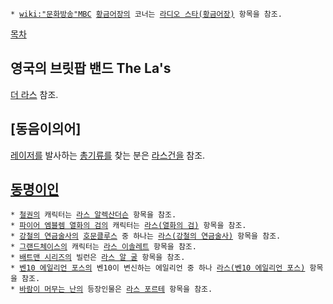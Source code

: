  * [[wiki:"문화방송"MBC]] [[황금어장#s-2|황금어장]]의 코너는 [[라디오 스타(황금어장)]] 항목을 참조.

[[목차]]

== 영국의 브릿팝 밴드 The La's ==
[[더 라스]] 참조.

== [동음이의어] ==
[[레이저]]를 발사하는 [[총기]]류를 찾는 분은 [[라스건]]을 참조.

== [[동명이인]] ==
 * [[철권]]의 캐릭터는 [[라스 알렉산더슨]] 항목을 참조.
 * [[파이어 엠블렘 열화의 검]]의 캐릭터는 [[라스(열화의 검)]] 항목을 참조.
 * [[강철의 연금술사]]의 [[호문클루스]] 중 하나는 [[라스(강철의 연금술사)]] 항목을 참조.
 * [[그랜드체이스]]의 캐릭터는 [[라스 이솔레트]] 항목을 참조.
 * [[배트맨 시리즈]]의 빌런은 [[라스 알 굴]] 항목을 참조.
 * [[벤10 에일리언 포스]]의 벤10이 변신하는 에일리언 중 하나 [[라스(벤10 에일리언 포스)]] 항목을 참조.
 * [[바람이 머무는 난]]의 등장인물은 [[라스 포르테]] 항목을 참조.

